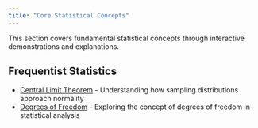 ```yaml
---
title: "Core Statistical Concepts"
---
```


This section covers fundamental statistical concepts through interactive demonstrations and explanations.

## Frequentist Statistics

- [Central Limit Theorem](./central-limit-theorem.qmd) - Understanding how sampling distributions approach normality
- [Degrees of Freedom](./degrees-of-freedom.qmd) - Exploring the concept of degrees of freedom in statistical analysis


